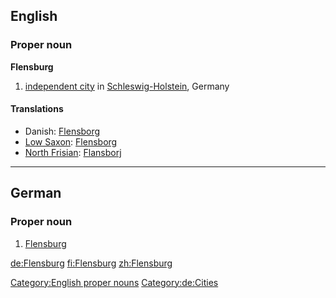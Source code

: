==English==
{{wikipedia}}
===Proper noun===
'''Flensburg'''

# [[independent city]] in [[Schleswig-Holstein]], Germany

[[Category:English proper nouns]]

====Translations====
* Danish: [[Flensborg]]
* [[Low Saxon]]: [[Flensborg]]
* [[North Frisian]]: [[Flansborj]]
----

==German==
{{wikipedia|lang=de}}

===Proper noun===
{{head|de|proper noun}}

# [[Flensburg#English|Flensburg]]

[[Category:de:Cities]]

[[de:Flensburg]]
[[fi:Flensburg]]
[[zh:Flensburg]]